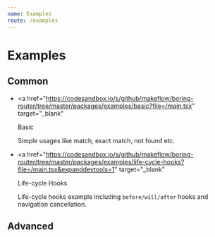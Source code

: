 ```yaml
---
name: Examples
route: /examples
---
```


# Examples

## Common

- <a
    href="https://codesandbox.io/s/github/makeflow/boring-router/tree/master/packages/examples/basic?file=/main.tsx"
    target="_blank"
  >
    Basic
  </a>

  Simple usages like match, exact match, not found etc.

- <a
    href="https://codesandbox.io/s/github/makeflow/boring-router/tree/master/packages/examples/life-cycle-hooks?file=/main.tsx&expanddevtools=1"
    target="_blank"
  >
    Life-cycle Hooks
  </a>

  Life-cycle hooks example including `before/will/after` hooks and navigation cancellation.

## Advanced
